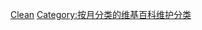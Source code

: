 {{Parent monthly clean up category}}
[[Category:有來源問題的維基百科條目|Clean]]
[[Category:按月分类的维基百科维护分类|Category:按月分类的维基百科维护分类]]
